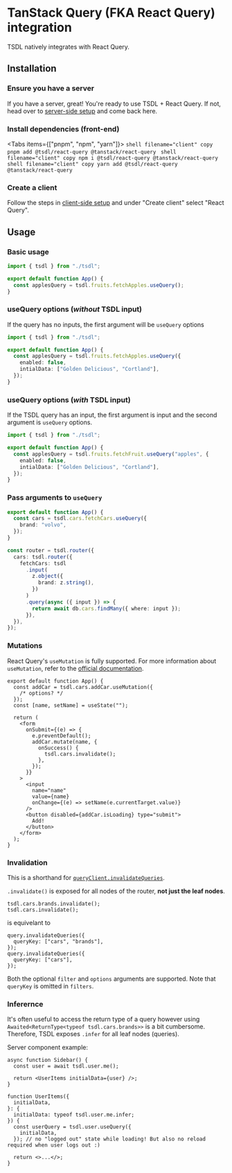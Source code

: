 # TanStack Query (FKA React Query) integration

TSDL natively integrates with React Query.


## Installation

<Steps>

### Ensure you have a server

If you have a server, great!
You're ready to use TSDL + React Query.
If not, head over to [server-side setup](../getting-started/server-code-setup) and come back here.

### Install dependencies (front-end)


<Tabs items={["pnpm", "npm", "yarn"]}>
  <Tab>
    ```shell filename="client" copy
    pnpm add @tsdl/react-query @tanstack/react-query
    ```
  </Tab>
  <Tab>
    ```shell filename="client" copy
    npm i @tsdl/react-query @tanstack/react-query
    ```
  </Tab>
  <Tab>
    ```shell filename="client" copy
    yarn add @tsdl/react-query @tanstack/react-query
    ```
  </Tab>
</Tabs>

### Create a client

Follow the steps in [client-side setup](/docs/getting-started/client-code-setup) and under "Create client" select "React Query".

</Steps>

## Usage

### Basic usage

```ts filename="App.tsx"
import { tsdl } from "./tsdl";

export default function App() {
  const applesQuery = tsdl.fruits.fetchApples.useQuery();
}
```

### useQuery options (_without_ TSDL input)

If the query has no inputs, the first argument will be `useQuery` options

```ts filename="App.tsx"
import { tsdl } from "./tsdl";

export default function App() {
  const applesQuery = tsdl.fruits.fetchApples.useQuery({
    enabled: false,
    intialData: ["Golden Delicious", "Cortland"],
  });
}
```

### useQuery options (_with_ TSDL input)

If the TSDL query has an input, the first argument is input and the second argument is `useQuery` options.

```ts filename="App.tsx"
import { tsdl } from "./tsdl";

export default function App() {
  const applesQuery = tsdl.fruits.fetchFruit.useQuery("apples", {
    enabled: false,
    intialData: ["Golden Delicious", "Cortland"],
  });
}
```

### Pass arguments to `useQuery`

```ts filename="App.tsx"
export default function App() {
  const cars = tsdl.cars.fetchCars.useQuery({
    brand: "volvo",
  });
}
```

```ts filename="server.ts"
const router = tsdl.router({
  cars: tsdl.router({
    fetchCars: tsdl
      .input(
        z.object({
          brand: z.string(),
        })
      )
      .query(async ({ input }) => {
        return await db.cars.findMany({ where: input });
      }),
  }),
});
```

### Mutations

React Query's `useMutation` is fully supported.
For more information about `useMutation`, refer to the
[official documentation](https://tanstack.com/query/v5/docs/react/reference/useMutation).

```tsx filename="App.tsx"
export default function App() {
  const addCar = tsdl.cars.addCar.useMutation({
    /* options? */
  });
  const [name, setName] = useState("");

  return (
    <form
      onSubmit={(e) => {
        e.preventDefault();
        addCar.mutate(name, {
          onSuccess() {
            tsdl.cars.invalidate();
          },
        });
      }}
    >
      <input
        name="name"
        value={name}
        onChange={(e) => setName(e.currentTarget.value)}
      />
      <button disabled={addCar.isLoading} type="submit">
        Add!
      </button>
    </form>
  );
}
```

### Invalidation

This is a shorthand for [`queryClient.invalidateQueries`](https://tanstack.com/query/v4/docs/react/guides/query-invalidation).

`.invalidate()` is exposed for all nodes of the router, **not just the leaf nodes**.

```tsx
tsdl.cars.brands.invalidate();
tsdl.cars.invalidate();
```

is equivelant to

```tsx
query.invalidateQueries({
  queryKey: ["cars", "brands"],
});
query.invalidateQueries({
  queryKey: ["cars"],
});
```

Both the optional `filter` and `options` arguments are supported. Note that `queryKey` is omitted in `filters`.

### Inferernce

It's often useful to access the return type of a query however using `Awaited<ReturnType<typeof tsdl.cars.brands>>` is a bit cumbersome.
Therefore, TSDL exposes `.infer` for all leaf nodes (queries).

Server component example:

```tsx filename="Sidebar.tsx"
async function Sidebar() {
  const user = await tsdl.user.me();

  return <UserItems initialData={user} />;
}
```

```tsx filename="UserItems.tsx" /infer/
function UserItems({
  initialData,
}: {
  initialData: typeof tsdl.user.me.infer;
}) {
  const userQuery = tsdl.user.useQuery({
    initialData,
  }); // no "logged out" state while loading! But also no reload required when user logs out :)

  return <>...</>;
}
```
